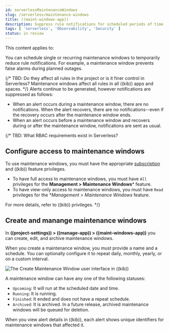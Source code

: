 ```yaml
---
id: serverlessMaintenanceWindows
slug: /serverless/maintenance-windows
title: ((maint-windows-app))
description: Suppress rule notifications for scheduled periods of time.
tags: [ 'serverless', 'Observability', 'Security' ]
status: in review
---
```



<InReview />

This content applies to: <DocBadge template="observability" slug="/serverless/observability/what-is-observability-serverless" /> <DocBadge template="security" slug="/serverless/security/what-is-security-serverless" /> 

<DocCallOut template="technical_preview" />
You can schedule single or recurring maintenance windows to temporarily reduce rule notifications.
For example, a maintenance window prevents false alarms during planned outages.

{/*
TBD: Do they affect all rules in the project or is it finer control in Serverless? 
Maintenance windows affect all rules in all ((kib)) apps and spaces.
*/}
Alerts continue to be generated, however notifications are suppressed as follows:

- When an alert occurs during a maintenance window, there are no notifications.
When the alert recovers, there are no notifications--even if the recovery occurs after the maintenance window ends.
- When an alert occurs before a maintenance window and recovers during or after the maintenance window, notifications are sent as usual.

{/* 
TBD: What RBAC requirements exist in Serverless?
## Configure access to maintenance windows

To use maintenance windows, you must have the appropriate [subscription](((subscriptions))) and ((kib)) feature privileges.

- To have full access to maintenance windows, you must have `All` privileges for the **Management > Maintenance Windows*** feature.
- To have view-only access to maintenance windows, you must have `Read` privileges for the **Management > Maintenance Windows* feature.

For more details, refer to <DocLink id="enKibanaKibanaPrivileges">((kib)) privileges</DocLink>.
*/}

## Create and manange maintenance windows

In **((project-settings)) > ((manage-app)) > ((maint-windows-app))** you can create, edit, and archive maintenance windows.

When you create a maintenance window, you must provide a name and a schedule.
You can optionally configure it to repeat daily, monthly, yearly, or on a custom interval.

![The Create Maintenance Window user interface in ((kib))](images/create-maintenance-window.png)

A maintenance window can have any one of the following statuses:

- `Upcoming`: It will run at the scheduled date and time.
- `Running`: It is running.
- `Finished`: It ended and does not have a repeat schedule.
- `Archived`: It is archived. In a future release, archived maintenance windows will be queued for deletion.

When you view alert details in ((kib)), each alert shows unique identifiers for maintenance windows that affected it.